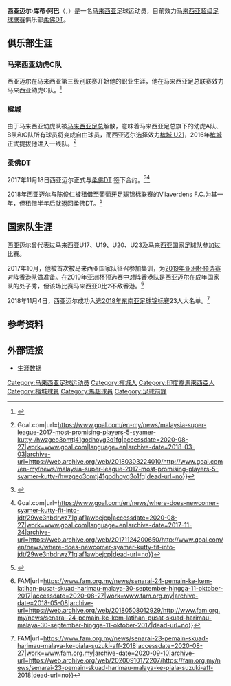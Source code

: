 {{Infobox football biography
| name           = 西亚迈尔·库蒂<br> Syamer Kutty Abba
| image          = File:Syamer_Kutty_Abba.jpg
| caption = 
| fullname       = Mohamed Syamer bin Kutty Abba
| birth_date     = {{Birth date and age|df=yes|1997|10|1}}
| birth_place    = [[槟城|槟城]], 马来西亚
| height         = {{height|meter=1.85}}
| currentclub    = [[柔佛DT|柔佛DT]]
| clubnumber     = 5
| position       = [[中场|中场]]
| youthyears1    = 2013–2016
| youthclubs1    = [[槟城足球协会|槟城]]
| youthyears2    = 2014–2015
| youthclubs2    = [[马来西亚幼虎C队|马来西亚幼虎C队]]
| years1         = 2016–2017
| clubs1         = [[槟城足球协会|槟城]]
| caps1          = 25
| goals1         = 0
| years2         = 2018–
| clubs2         = [[柔佛DT|柔佛DT]]
| caps2          = 14
| goals2         = 0
| years3         = 2018
| clubs3         = → [[Vilaverdense_F.C.|Vilaverdense]] (租借)
| caps3          = 1
| goals3         = 0
| years4         = 2018–
| clubs4         = [[柔佛DT|柔佛DT II]] 
| caps4          = 2
| goals4         = 0
| nationalyears1 = 2013–2014
| nationalteam1  = [[马来西亚国家足球队|马来西亚 U17]]
| nationalcaps1  = –
| nationalgoals1 = –
| nationalyears2 = 2014–2017
| nationalteam2  = [[马来西亚国家足球队|马来西亚 U20]]
| nationalcaps2  = 9
| nationalgoals2 = 2
|nationalyears3   = 2016–
| nationalteam3 = [[马来西亚国家足球队|马来西亚 U23]] 
| nationalcaps3   = 30
| nationalgoals3  = 0
|nationalyears4 = 2017–
| nationalteam4 = [[马来西亚国家足球队|马来西亚]]
| nationalcaps4   = 19
| nationalgoals4  = 0
| medaltemplates = 
{{MedalSport|男子 [[足球|足球]]}}
{{MedalCountry|{{fb|MAS}}}}
{{MedalCompetition|[[东南亚足球锦标赛|东南亚足球锦标赛]]}}
{{Medal|2nd|[[2018年东南亚足球锦标赛|2018年东南亚足球锦标赛]]|}}
{{medalTeam|马来西亚 U-23}}
{{MedalCompetition|[[东南亚运动会|东南亚运动会]]}}
{{MedalSilver|[[2017年东南亚运动会|2017年东南亚运动会]]|[[2017年东南亚运动会|足球]]}} 
| club-update    = 2020年3月2日
| nationalteam-update = 2019年12月4日
}}

'''西亚迈尔·库蒂·阿巴'''（{{lang-ms|Mohamed Syamer bin Kutty Abba}}，{{bd|1997年|10月1日}}）是一名[[马来西亚|马来西亚]]足球运动员，目前效力[[马来西亚超级足球联赛|马来西亚超级足球联赛]]俱乐部[[柔佛DT|柔佛DT]]。

==俱乐部生涯==

===马来西亚幼虎C队===
西亚迈尔在马来西亚第三级别联赛开始他的职业生涯，他在马来西亚足总联赛效力马来西亚幼虎C队。<ref>{{Cite web|title=FAM|url=https://www.fam.org.my/index.php?option=com_content&view=article&id=523&catid=54&Itemid=143&lang=en|accessdate=2020-08-27|work=www.fam.org.my|archive-date=2019-04-02|archive-url=https://web.archive.org/web/20190402080720/http://www.fam.org.my/index.php?option=com_content&view=article&id=523&catid=54&Itemid=143&lang=en|dead-url=no}}</ref>

===槟城===
由于马来西亚幼虎队被[[马来西亚足球协会|马来西亚足总]]解散，意味着马来西亚足总旗下的幼虎A队、B队和C队所有球员将变成自由球员，而西亚迈尔选择效力[[槟城足球协会|槟城 U21]]，2016年[[槟城足球协会|槟城]]正式提拔他进入一线队。<ref>{{Cite web|title=MSL2017 Most Promising Players: #5 Syamer Kutty Abba {{!}} Goal.com|url=https://www.goal.com/en-my/news/malaysia-super-league-2017-most-promising-players-5-syamer-kutty-/hwzgeo3omtj41godhoyg3o1fg|accessdate=2020-08-27|work=www.goal.com|language=en|archive-date=2018-03-03|archive-url=https://web.archive.org/web/20180303224010/http://www.goal.com/en-my/news/malaysia-super-league-2017-most-promising-players-5-syamer-kutty-/hwzgeo3omtj41godhoyg3o1fg|dead-url=no}}</ref>

===柔佛DT===
2017年11月18日西亚迈尔正式与[[柔佛DT|柔佛DT]]
签下合约。<ref>{{Cite web|title=Syamer ikut jejak Adam ke JDT|url=https://www.bharian.com.my/sukan/bola/2017/11/352397/syamer-ikut-jejak-adam-ke-jdt|accessdate=2020-08-27|date=2017-11-18|last=Mansor|first=Oleh Zulfaizan|work=BH Online|language=ms|archive-date=2018-06-12|archive-url=https://web.archive.org/web/20180612151502/https://www.bharian.com.my/sukan/bola/2017/11/352397/syamer-ikut-jejak-adam-ke-jdt|dead-url=no}}</ref><ref>{{Cite web|title=Where does newcomer Syamer Kutty fit into JDT {{!}} Goal.com|url=https://www.goal.com/en/news/where-does-newcomer-syamer-kutty-fit-into-jdt/29we3nbdrwz71glaf1awbejcp|accessdate=2020-08-27|work=www.goal.com|language=en|archive-date=2017-11-24|archive-url=https://web.archive.org/web/20171124200650/http://www.goal.com/en/news/where-does-newcomer-syamer-kutty-fit-into-jdt/29we3nbdrwz71glaf1awbejcp|dead-url=no}}</ref>

2018年西亚迈尔与[[陈俊仁|陈俊仁]]被租借至[[葡萄牙足球锦标联赛|葡萄牙足球锦标联赛]]的Vilaverdens F.C.为其一年，但租借半年后就返回柔佛DT。<ref>{{Cite web|title=Syamer 'Portugal' kembali|url=https://www-hmetro-com-my.cdn.ampproject.org/v/s/www.hmetro.com.my/node/340626/amp?usqp=mq331AQFKAGwASA=&amp_js_v=0.1|accessdate=2020-08-27|work=www-hmetro-com-my.cdn.ampproject.org}}</ref>

==国家队生涯==
西亚迈尔曾代表过马来西亚U17、U19、U20、U23及[[马来西亚国家足球队|马来西亚国家足球队]]参加过比赛。

2017年10月，他被首次被马来西亚国家队征召参加集训，为[[2019年亚洲杯预选赛|2019年亚洲杯预选赛]]对阵[[香港足球代表队|香港队]]做准备。在2019年亚洲杯预选赛中对阵香港队是西亚迈尔在成年国家队的处子秀，但该场比赛马来西亚0比2不敌香港。<ref>{{Cite web|title=SENARAI 24 PEMAIN KE KEM LATIHAN PUSAT SKUAD HARIMAU MALAYA (30 SEPTEMBER HINGGA 11 OKTOBER 2017) {{!}} FAM|url=https://www.fam.org.my/news/senarai-24-pemain-ke-kem-latihan-pusat-skuad-harimau-malaya-30-september-hingga-11-oktober-2017|accessdate=2020-08-27|work=www.fam.org.my|archive-date=2018-05-08|archive-url=https://web.archive.org/web/20180508012929/http://www.fam.org.my/news/senarai-24-pemain-ke-kem-latihan-pusat-skuad-harimau-malaya-30-september-hingga-11-oktober-2017|dead-url=no}}</ref>

2018年11月4日，西亚迈尔成功入选[[2018年东南亚足球锦标赛|2018年东南亚足球锦标赛]]23人大名单。<ref>{{Cite web|title=SENARAI 23 PEMAIN SKUAD HARIMAU MALAYA KE PIALA SUZUKI AFF 2018 {{!}} FAM|url=https://www.fam.org.my/news/senarai-23-pemain-skuad-harimau-malaya-ke-piala-suzuki-aff-2018|accessdate=2020-08-27|work=www.fam.org.my|archive-date=2020-09-10|archive-url=https://web.archive.org/web/20200910172207/https://fam.org.my/news/senarai-23-pemain-skuad-harimau-malaya-ke-piala-suzuki-aff-2018|dead-url=no}}</ref>

==参考资料==
{{Reflist}}

==外部链接==
* [https://www.transfermarkt.com/syamer-kutty-abba/profil/spieler/483613 生涯数据] {{en-icon}}

[[Category:马来西亚足球运动员|Category:马来西亚足球运动员]]
[[Category:檳城人|Category:檳城人]]
[[Category:印度裔馬來西亞人|Category:印度裔馬來西亞人]]
[[Category:檳城球員|Category:檳城球員]]
[[Category:馬超球員|Category:馬超球員]]
[[Category:足球前鋒|Category:足球前鋒]]
